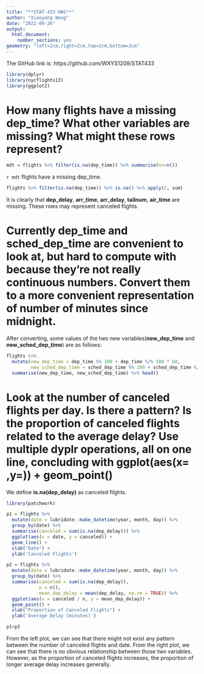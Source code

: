 ```yaml
---
title: "**STAT-433 HW1**"
author: "Xiaoyang Wang"
date: "2022-09-26"
output:
  html_document:
    number_sections: yes
geometry: "left=2cm,right=2cm,top=2cm,bottom=2cm"
---
```


The GitHub link is: https://github.com/WXYS1209/STAT433

```r
library(dplyr)
library(nycflights13)
library(ggplot2)
```

# How many flights have a missing dep_time? What other variables are missing? What might these rows represent?

```r
mdt = flights %>% filter(is.na(dep_time)) %>% summarise(nn=n())
```

`r mdt` flights have a missing dep_time.

```r
flights %>% filter(is.na(dep_time)) %>% is.na() %>% apply(2, sum)
```

It is clearly that **dep_delay**, **arr_time**, **arr_delay**, **tailnum**, **air_time** are missing. These rows may represent canceled flights.

# Currently dep_time and sched_dep_time are convenient to look at, but hard to compute with because they’re not really continuous numbers. Convert them to a more convenient representation of number of minutes since midnight.

After converting, some values of the two new variables(**new_dep_time** and **new_sched_dep_time**) are as follows:

```r
flights %>% 
  mutate(new_dep_time = dep_time %% 100 + dep_time %/% 100 * 60,
         new_sched_dep_time = sched_dep_time %% 100 + sched_dep_time %/% 100 * 60) %>% 
  summarise(new_dep_time, new_sched_dep_time) %>% head()
```

# Look at the number of canceled flights per day. Is there a pattern? Is the proportion of canceled flights related to the average delay? Use multiple dyplr operations, all on one line, concluding with ggplot(aes(x= ,y=)) + geom_point()

We define **is.na(dep_delay)** as canceled filghts.

```r
library(patchwork)

p1 = flights %>%
  mutate(date = lubridate::make_datetime(year, month, day)) %>%
  group_by(date) %>%
  summarise(canceled = sum(is.na(dep_delay))) %>% 
  ggplot(aes(x = date, y = canceled)) + 
  geom_line() + 
  xlab("Date") + 
  ylab('Canceled Flights')

p2 = flights %>%
  mutate(date = lubridate::make_datetime(year, month, day)) %>%
  group_by(date) %>%
  summarise(canceled = sum(is.na(dep_delay)), 
            n = n(),
            mean_dep_delay = mean(dep_delay, na.rm = TRUE)) %>%
  ggplot(aes(x = canceled / n, y = mean_dep_delay)) + 
  geom_point() + 
  xlab("Proportion of Canceled Flights") + 
  ylab('Average Delay (minutes)')

p1+p2
```

From the left plot, we can see that there might not exist any pattern between the number of canceled flights and date. From the right plot, we can see that there is no obvious relationship between those two variables. However, as the proportion of canceled flights increases, the proportion of longer average delay increases generally.


